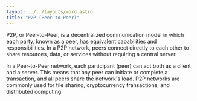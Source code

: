 ```yaml
---
layout: ../../layouts/word.astro
title: "P2P (Peer-to-Peer)"
---
```

P2P, or Peer-to-Peer, is a decentralized communication model in which each party, known as a peer, has equivalent capabilities and responsibilities. In a P2P network, peers connect directly to each other to share resources, data, or services without requiring a central server.

In a Peer-to-Peer network, each participant (peer) can act both as a client and a server. This means that any peer can initiate or complete a transaction, and all peers share the network's load. P2P networks are commonly used for file sharing, cryptocurrency transactions, and distributed computing.
